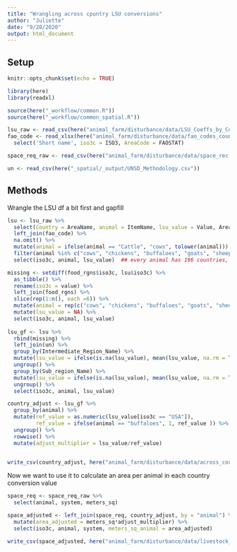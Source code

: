 ```yaml
---
title: "Wrangling across cpuntry LSU conversions"
author: "Juliette"
date: "9/28/2020"
output: html_document
---
```


## Setup
```r
knitr::opts_chunk$set(echo = TRUE)

library(here)
library(readxl)

source(here("_workflow/common.R"))
source(here("_workflow/common_spatial.R"))

lsu_raw <- read_csv(here("animal_farm/disturbance/data/LSU_Coeffs_by_Country.csv"))
fao_code <- read_xlsx(here("animal_farm/disturbance/data/fao_codes_country.xlsx")) %>% 
  select('Short name', iso3c = ISO3, AreaCode = FAOSTAT)

space_req_raw <- read_csv(here("animal_farm/disturbance/data/space_rec.csv"))

un <- read_csv(here("_spatial/_output/UNSD_Methodology.csv"))

```

## Methods

Wrangle the LSU df a bit first and gapfill

```r
lsu <- lsu_raw %>% 
  select(Country = AreaName, animal = ItemName, lsu_value = Value, AreaCode) %>% 
  left_join(fao_code) %>% 
  na.omit() %>% 
  mutate(animal = ifelse(animal == "Cattle", "cows", tolower(animal))) %>% 
  filter(animal %in% c("cows", "chickens", "buffaloes", "goats", "sheep", "pigs")) %>% 
  select(iso3c, animal, lsu_value)  ## every animal has 196 countries, so we can pull out all the NAs and create a row for each animal and gapfil

missing <- setdiff(food_rgns$iso3c, lsu$iso3c) %>% 
  as_tibble() %>% 
  rename(iso3c = value) %>% 
  left_join(food_rgns) %>% 
  slice(rep(1:n(), each =6)) %>% 
  mutate(animal = rep(c("cows", "chickens", "buffaloes", "goats", "sheep", "pigs"), times = 48)) %>% 
  mutate(lsu_value = NA) %>% 
  select(iso3c, animal, lsu_value)
  
lsu_gf <- lsu %>% 
  rbind(missing) %>% 
  left_join(un) %>% 
  group_by(Intermediate_Region_Name) %>% 
  mutate(lsu_value = ifelse(is.na(lsu_value), mean(lsu_value, na.rm = TRUE), lsu_value)) %>% 
  ungroup() %>% 
  group_by(Sub_region_Name) %>% 
  mutate(lsu_value = ifelse(is.na(lsu_value), mean(lsu_value, na.rm = TRUE), lsu_value)) %>% 
  ungroup() %>% 
  select(iso3c, animal, lsu_value)

country_adjust <- lsu_gf %>% 
  group_by(animal) %>% 
  mutate(ref_value = as.numeric(lsu_value[iso3c == "USA"]),
         ref_value = ifelse(animal == "buffaloes", 1, ref_value )) %>% 
  ungroup() %>% 
  rowwise() %>% 
  mutate(adjust_multiplier = lsu_value/ref_value)


write_csv(country_adjust, here("animal_farm/disturbance/data/across_country_conversions.csv"))


```

Now we want to use it to calculate an area per animal in each country conversion value

```r
space_req <- space_req_raw %>% 
  select(animal, system, meters_sq)

space_adjusted <- left_join(space_req, country_adjust, by = "animal") %>% 
  mutate(area_adjusted = meters_sq*adjust_multiplier) %>% 
  select(iso3c, animal, system, meters_sq_animal = area_adjusted)

write_csv(space_adjusted, here("animal_farm/disturbance/data/livestock_area_head_table.csv"))

```


